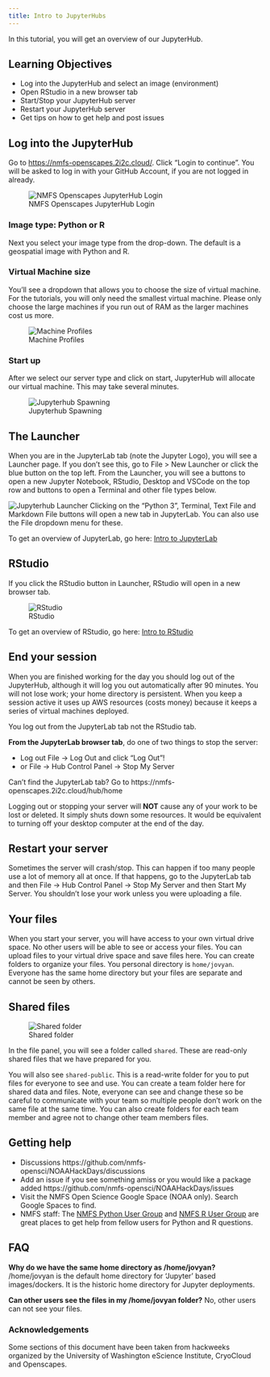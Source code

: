 ```yaml
---
title: Intro to JupyterHubs
---
```


In this tutorial, you will get an overview of our JupyterHub.

::: {.callout-note icon=false}

## Learning Objectives

- Log into the JupyterHub and select an image (environment)
- Open RStudio in a new browser tab
- Start/Stop your JupyterHub server
- Restart your JupyterHub server
- Get tips on how to get help and post issues

:::


## Log into the JupyterHub

Go to <https://nmfs-openscapes.2i2c.cloud/>. Click "Login to continue". You will be asked to log in with your GitHub Account, if you are not logged in already.

![NMFS Openscapes JupyterHub Login](./img/jhub.png)

### Image type: Python or R

Next you select your image type from the drop-down. The default is a geospatial image with Python and R. 

### Virtual Machine size

You'll see a dropdown that allows you to choose the size of virtual machine. For the tutorials, you will only need the smallest virtual machine. Please only choose the large machines if you run out of RAM as the larger machines cost us more.

![Machine Profiles](./img/servers.png)



### Start up

After we select our server type and click on start, JupyterHub will allocate our virtual machine. This may take several minutes. 

![Jupyterhub Spawning](./img/spawning.png)


## The Launcher

When you are in the JupyterLab tab (note the Jupyter Logo), you will see a Launcher page. If you don't see this, go to File > New Launcher or click the blue button on the top left. From the Launcher, you will see a buttons to open a new Jupyter Notebook, RStudio, Desktop and VSCode on the top row and buttons to open a Terminal and other file types below. 

![Jupyterhub Launcher](./img/jhub-launcher.png)
Clicking on the "Python 3", Terminal, Text File and Markdown File buttons will open a new tab in JupyterLab. You can also use the File dropdown menu for these.

To get an overview of JupyterLab, go here: [Intro to JupyterLab](./content/02-intro-to-lab.html) 

## RStudio

If you click the RStudio button in Launcher, RStudio will open in a new browser tab. 

![RStudio](./img/rstudio.png)

To get an overview of RStudio, go here: [Intro to RStudio](./content/02-rstudio.html) 

## End your session

When you are finished working for the day you should log out of the JupyterHub, although it will log you out automatically after 90 minutes. You will not lose work; your home directory is persistent.  When you keep a session active it uses up AWS resources (costs money) because it keeps a series of virtual machines deployed.

::: {.callout-caution}

You log out from the JupyterLab tab not the RStudio tab.
:::

**From the JupyterLab browser tab**, do one of two things to stop the server:

* Log out File -> Log Out and click "Log Out"!
* or File -> Hub Control Panel -> Stop My Server

::: {.callout-tip}

Can't find the JupyterLab tab? Go to https://nmfs-openscapes.2i2c.cloud/hub/home
:::

Logging out or stopping your server will **NOT** cause any of your work to be lost or deleted. It simply shuts down some resources. It would be equivalent to turning off your desktop computer at the end of the day.

## Restart your server

Sometimes the server will crash/stop. This can happen if too many people use a lot of memory all at once. If that happens, go to the JupyterLab tab and then File -> Hub Control Panel -> Stop My Server and then Start My Server. You shouldn't lose your work unless you were uploading a file.

## Your files

When you start your server, you will have access to your own virtual drive space. No other users will be able to see or access your files. You can upload files to your virtual drive space and save files here. You can create folders to organize your files. You personal directory is `home/jovyan`. Everyone has the same home directory but your files are separate and cannot be seen by others.

## Shared files


![Shared folder](./img/shared-folder.png)

In the file panel, you will see a folder called `shared`. These are read-only shared files that we have prepared for you. 

You will also see `shared-public`. This is a read-write folder for you to put files for everyone to see and use. You can create a team folder here for shared data and files.  Note, everyone can see and change these so be careful to communicate with your team so multiple people don't work on the same file at the same time. You can also create folders for each team member and agree not to change other team members files.

## Getting help

* Discussions https://github.com/nmfs-opensci/NOAAHackDays/discussions
* Add an issue if you see something amiss or you would like a package added https://github.com/nmfs-opensci/NOAAHackDays/issues
* Visit the NMFS Open Science Google Space (NOAA only). Search Google Spaces to find.
* NMFS staff: The [NMFS Python User Group](https://chat.google.com/room/AAAA2_VOPOo?cls=4) and [NMFS R User Group](https://nmfs-opensci.github.io/NMFS-R-UG/) are great places to get help from fellow users for Python and R questions.

## FAQ


**Why do we have the same home directory as /home/jovyan?** /home/jovyan is the default home directory for 'Jupyter' based images/dockers. It is the historic home directory for Jupyter deployments. 

**Can other users see the files in my /home/jovyan folder?** No, other users can not see your files.


### Acknowledgements

Some sections of this document have been taken from  hackweeks organized by the University of Washington eScience Institute, CryoCloud and Openscapes.

